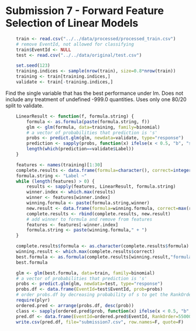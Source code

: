 Submission 7 - Forward Feature Selection of Linear Models
========================================================
```r
    train <- read.csv("../../data/processed/processed_train.csv")
    # remove EventId, not allowed for classifying
    train$EventId <- NULL
    test <- read.csv("../../data/original/test.csv")
```
```r
    set.seed(123)
    training.indices <- sample(nrow(train), size=0.8*nrow(train))
    training <- train[training.indices,]
    validate <- train[-training.indices,]
```
Find the single variable that has the best performance under lm.
Does not include any treatment of undefined -999.0 quantities.
Uses only one 80/20 split to validate.
```r
    LinearResult <- function(f, formula.string) {
        formula <- as.formula(paste(formula.string, f))
        glm <- glm(formula, data=training, family=binomial)
        # a vector of probabilities that prediction is 's'
        probs <- predict.glm(glm, newdata=validate, type="response")
        prediction <- sapply(probs, function(x) ifelse(x < 0.5, "b", "s"))
        length(which(prediction==validate$Label))
    }
```

```r
    features <- names(training)[1:30]
    complete.results <- data.frame(formula=character(), correct=integer())
    formula.string <- "Label ~"
    while (length(features) > 0) {
        results <- sapply(features, LinearResult, formula.string)
        winner.index <- which.max(results)
        winner <- features[winner.index]
        winning.formula <- paste(formula.string,winner)
        new.result <- data.frame(formula=winning.formula, correct=max(results))
        complete.results <- rbind(complete.results, new.result)
        # add winner to formula and remove from features
        features <- features[-winner.index]
        formula.string <- paste(winning.formula," + ")
    }
```
```r
    complete.results$formula <- as.character(complete.results$formula)
    winning.result <- which.max(complete.results$correct)
    best.formula <- as.formula(complete.results[winning.result,"formula"])
    best.formula
```
```r
    glm <- glm(best.formula, data=train, family=binomial)
    # a vector of probabilities that prediction is 's'
    probs <- predict.glm(glm, newdata=test, type="response")
    probs.df <- data.frame(EventId=test$EventId, prob=probs)
    # order probs.df by decreasing probability of s to get the RankOrder
    require(plyr)    
    ordered.pred <- arrange(probs.df, desc(prob))
    class <- sapply(ordered.pred$prob, function(x) ifelse(x < 0.5, "b", "s"))
    pred.df <- data.frame(EventId=ordered.pred$EventId, RankOrder=550000:1, Class=class)
    write.csv(pred.df, file="submission7.csv", row.names=F, quote=F)
```




